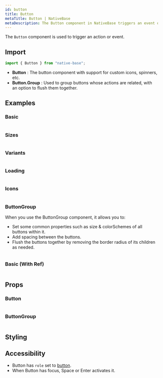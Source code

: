 ```yaml
---
id: button
title: Button
metaTitle: Button | NativeBase
metaDescription: The Button component in NativeBase triggers an event or action. Learn about sizes, variants, icons, loading, ButtonGroup, and more here, along with examples.
---
```



The `Button` component is used to trigger an action or event.

## Import

```jsx
import { Button } from "native-base";
```

- **Button** : The button component with support for custom icons, spinners, etc.
- **Button.Group** : Used to group buttons whose actions are related, with an option to flush them together.

## Examples

### Basic

```ComponentSnackPlayer path=components,primitives,Button,basic.tsx

```

### Sizes

```ComponentSnackPlayer path=components,primitives,Button,sizes.tsx

```

### Variants

```ComponentSnackPlayer path=components,primitives,Button,variants.tsx

```

### Loading

```ComponentSnackPlayer path=components,primitives,Button,loading.tsx

```

### Icons

```ComponentSnackPlayer path=components,primitives,Button,icons.tsx

```

### ButtonGroup

When you use the ButtonGroup component, it allows you to:

- Set some common properties such as size & colorSchemes of all buttons within it.
- Add spacing between the buttons.
- Flush the buttons together by removing the border radius of its children as needed.

```ComponentSnackPlayer path=components,primitives,ButtonGroup,basic.tsx

```

### Basic (With Ref)

```ComponentSnackPlayer path=components,primitives,Button,WithRef.tsx

```

## Props

### Button

```ComponentPropTable path=primitives,Button,Button.tsx

```

### ButtonGroup

```ComponentPropTable path=primitives,Button,ButtonGroup.tsx

```

## Styling

<ComponentTheme name="button" />

## Accessibility

- Button has `role` set to [button](https://www.w3.org/WAI/ARIA/apg/#button).
- When Button has focus, Space or Enter activates it.

